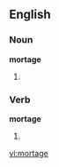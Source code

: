 ==English==

===Noun===
'''mortage'''

# {{misspelling of|mortgage}}

===Verb===
'''mortage'''

# {{misspelling of|mortgage}}

[[vi:mortage]]